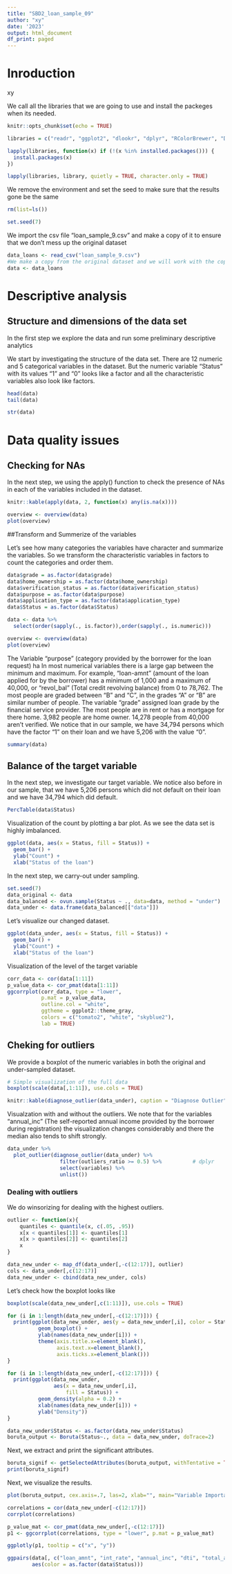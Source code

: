 ```yaml
---
title: "SBD2_loan_sample_09"
author: "xy"
date: '2023'
output: html_document
df_print: paged
---
```


# Inroduction

xy


We call all the libraries that we are going to use and install the packeges when its needed.
```r
knitr::opts_chunk$set(echo = TRUE)

libraries = c("readr", "ggplot2", "dlookr", "dplyr", "RColorBrewer", "DescTools", "ROSE", "ggcorrplot", "car", "plotly", "tidyverse", "Boruta", "corrplot", "GGally")

lapply(libraries, function(x) if (!(x %in% installed.packages())) {
  install.packages(x)
})

lapply(libraries, library, quietly = TRUE, character.only = TRUE)
```

We remove the environment and set the seed to make sure that the results gone be the same
```r
rm(list=ls())

set.seed(7)
```

We import the csv file "loan_sample_9.csv" and make a copy of it to ensure that we don't mess up the original dataset
```r
data_loans <- read_csv("loan_sample_9.csv")
#We make a copy from the original dataset and we will work with the copy
data <- data_loans
```


# Descriptive analysis 
## Structure and dimensions of the data set

In the first step we explore the data and run some preliminary descriptive analytics

We start by investigating the structure of the data set.
There are 12 numeric and 5 categorical variables in the dataset. But the numeric variable "Status" with its values "1" and "0" looks like a factor and all the characteristic variables also look like factors.
```r
head(data)
tail(data)

str(data)
```


# Data quality issues 
## Checking for NAs

In the next step, we using the apply() function to check the presence of NAs in each of the variables included in the dataset.
```r
knitr::kable(apply(data, 2, function(x) any(is.na(x))))
```

```r
overview <- overview(data)
plot(overview)
```


##Transform and Summerize of the variables

Let's see how many categories the variables have character and summarize the variables.
So we transform the characteristic variables in factors to count the categories and order them. 
```r
data$grade = as.factor(data$grade)
data$home_ownership = as.factor(data$home_ownership)
data$verification_status = as.factor(data$verification_status)
data$purpose = as.factor(data$purpose)
data$application_type = as.factor(data$application_type)
data$Status = as.factor(data$Status)

data <- data %>%
  select(order(sapply(., is.factor)),order(sapply(., is.numeric)))
```

```r
overview <- overview(data)
plot(overview)
```

The Variable "purpose" (category provided by the borrower for the loan request) ha
In most numerical variables there is a large gap between the minimum and maximum.
For example, "loan-amnt" (amount of the loan applied for by the borrower) has a minimum of 1,000 and a maximum of 40,000, or "revol_bal" (Total credit revolving balance) from 0 to 78,762.
The most people are graded between "B" and "C", in the grades "A" or "B" are similar number of people. The variable "grade" assigned loan grade by the financial service provider.
The most people are in rent or has a mortgage for there home. 3,982 people are home owner.
14,278 people from 40,000 aren't verified.
We notice that in our sample, we have 34,794 persons which have the factor "1" on their loan and we have 5,206 with the value "0".
```r
summary(data)
```


## Balance of the target variable  

In the next step, we investigate our target variable. We notice also before in our sample, that we have 5,206 persons which did not default on their loan and we have 34,794 which did default. 
```r
PercTable(data$Status)
```
Visualization of the count by plotting a bar plot. 
As we see the data set is highly imbalanced.
```r
ggplot(data, aes(x = Status, fill = Status)) +
  geom_bar() +
  ylab("Count") +
  xlab("Status of the loan")
```
In the next step, we carry-out under sampling. 
```r
set.seed(7)
data_original <- data
data_balanced <- ovun.sample(Status ~ ., data=data, method = "under")
data_under <- data.frame(data_balanced[["data"]])
```

Let's visualize our changed dataset. 
```r
ggplot(data_under, aes(x = Status, fill = Status)) +
  geom_bar() +
  ylab("Count") +
  xlab("Status of the loan")
```

Visualization of the level of the target variable
```r
corr_data <- cor(data[1:11])
p_value_data <- cor_pmat(data[1:11])
ggcorrplot(corr_data, type = "lower",
           p.mat = p_value_data,
           outline.col = "white",
           ggtheme = ggplot2::theme_gray,
           colors = c("tomato2", "white", "skyblue2"),
           lab = TRUE)
```


## Cheking for outliers 

We provide a boxplot of the numeric variables in both the original and under-sampled dataset. 
```r
# Simple visualization of the full data 
boxplot(scale(data[,1:11]), use.cols = TRUE)
```
```r
knitr::kable(diagnose_outlier(data_under), caption = "Diagnose Outlier", digits = 2)
```

Visualzation with and without the outliers. 
We note that for the variables "annual_inc" (The self-reported annual income provided by the borrower during registration) the visualization changes considerably and there the median also tends to shift strongly.
```r
data_under %>%
  plot_outlier(diagnose_outlier(data_under) %>%
                 filter(outliers_ratio >= 0.5) %>%          # dplyr
                 select(variables) %>%
                 unlist())
```

### Dealing with outliers 

We do winsorizing for dealing with the highest outliers.
```r
outlier <- function(x){
    quantiles <- quantile(x, c(.05, .95))
    x[x < quantiles[1]] <- quantiles[1]
    x[x > quantiles[2]] <- quantiles[2]
    x
}

data_new_under <- map_df(data_under[,-c(12:17)], outlier)
cols <- data_under[,c(12:17)]
data_new_under <- cbind(data_new_under, cols)
```


Let's check how the boxplot looks like
```r
boxplot(scale(data_new_under[,c(1:11)]), use.cols = TRUE)
```

```r
for (i in 1:length(data_new_under[,-c(12:17)])) {
  print(ggplot(data_new_under, aes(y = data_new_under[,i], color = Status)) + 
          geom_boxplot() + 
          ylab(names(data_new_under[i])) + 
          theme(axis.title.x=element_blank(),
                axis.text.x=element_blank(),
                axis.ticks.x=element_blank()))
}
```

```r
for (i in 1:length(data_new_under[,-c(12:17)])) {
  print(ggplot(data_new_under, 
               aes(x = data_new_under[,i],
                   fill = Status)) +
          geom_density(alpha = 0.2) +
          xlab(names(data_new_under[i])) +
          ylab("Density"))
}

```

```r
data_new_under$Status <- as.factor(data_new_under$Status)
boruta_output <- Boruta(Status~., data = data_new_under, doTrace=2)
```


Next, we extract and print the significant attributes. 
```r
boruta_signif <- getSelectedAttributes(boruta_output, withTentative = TRUE)
print(boruta_signif)
```

Next, we visualize the results. 
```r
plot(boruta_output, cex.axis=.7, las=2, xlab="", main="Variable Importance") 
```

```r
correlations = cor(data_new_under[-c(12:17)])
corrplot(correlations) 
```

```r
p_value_mat <- cor_pmat(data_new_under[,-c(12:17)])
p1 <- ggcorrplot(correlations, type = "lower", p.mat = p_value_mat) 

ggplotly(p1, tooltip = c("x", "y"))
```


```r
ggpairs(data[, c("loan_amnt", "int_rate", "annual_inc", "dti", "total_acc", "total_rec_int", "tot_cur_bal")], 
        aes(color = as.factor(data$Status)))
```

























